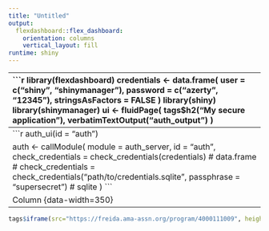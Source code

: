 ```yaml
---
title: "Untitled"
output: 
  flexdashboard::flex_dashboard:
    orientation: columns
    vertical_layout: fill
runtime: shiny
---
```

<style>
.panel-auth {
  position: fixed;
  top:0;
  bottom: 0;
  left: 0;
  right: 0;
  background-color: #FFF;
  opacity: 1;
  z-index: 99997;
  overflow-x: hidden;
  overflow-y: scroll;
}
</style>
---
```r
library(flexdashboard)
credentials <- data.frame(
  user = c("shiny", "shinymanager"),
  password = c("azerty", "12345"),
  stringsAsFactors = FALSE
)
library(shiny)
library(shinymanager)
ui <- fluidPage(
  tags$h2("My secure application"),
  verbatimTextOutput("auth_output")
)

```

Column {data-width=650}
-----------------------------------------------------------------------
```r
auth_ui(id = "auth")

auth <- callModule(
    module = auth_server,
    id = "auth",
    check_credentials = check_credentials(credentials) # data.frame
    # check_credentials = check_credentials("path/to/credentials.sqlite", passphrase = "supersecret") # sqlite
)
```

Column {data-width=350}
-----------------------------------------------------------------------
```r
tags$iframe(src="https://freida.ama-assn.org/program/4000111009", height = 1000, width = 1000,frameBorder="0")
```

